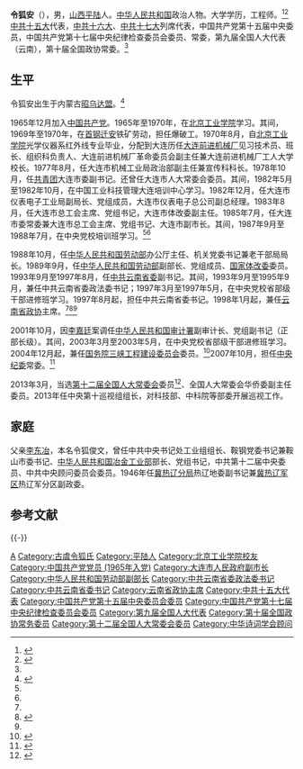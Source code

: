 '''令狐安'''（{{bd|1946年|10月||catIdx=L令狐}}），男，[[山西|山西]][[平陆|平陆]]人。[[中华人民共和国|中华人民共和国]]政治人物。大学学历，工程师。<ref name=swsj>{{Cite web |url=http://www.people.com.cn/GB/channel4/989/20000613/101440.html |title=云南省委书记：令狐安 |work=人民网 |date=2000-06-13 |accessdate=2012-02-05 |archive-date=2015-04-02 |archive-url=https://web.archive.org/web/20150402090934/http://www.people.com.cn/GB/channel4/989/20000613/101440.html |dead-url=no }}</ref><ref>{{Cite web |url=http://news.ifeng.com/a/20150304/43260008_0.shtml |title=令狐安：不是说现在令计划出问题了，我和他撇清关系 |work=凤凰网 |date=2015-03-04 |accessdate=2015-03-03 |archive-date=2015-03-06 |archive-url=https://web.archive.org/web/20150306004632/http://news.ifeng.com/a/20150304/43260008_0.shtml |dead-url=no }}</ref>[[中共十五大|中共十五大]]代表，[[中共十六大|中共十六大]]、[[中共十七大|中共十七大]]列席代表，中国共产党第十五届中央委员，中国共产党第十七届中央纪律检查委员会委员、常委，第九届全国人大代表（云南），第十届全国政协常委。<ref name=shenji/>

== 生平 ==
令狐安出生于内蒙古[[昭乌达盟|昭乌达盟]]。<ref>{{Cite web |url=https://www.guancha.cn/politics/2015_03_04_310928.shtml |title=“全国人大委员令狐安：有人以为我是令计划亲戚找我跑官”，《观察者网》新闻，2015-03-04 |access-date=2021-02-28 |archive-date=2018-11-13 |archive-url=https://web.archive.org/web/20181113152003/https://www.guancha.cn/politics/2015_03_04_310928.shtml }}</ref>

1965年12月加入[[中国共产党|中国共产党]]。1965年至1970年，在[[北京工业学院|北京工业学院]]学习。其间，1969年至1970年，在[[首钢|首钢]][[迁安|迁安]]铁矿劳动，担任爆破工。1970年8月，自[[北京工业学院|北京工业学院]]光学仪器系红外线专业毕业，分配到大连历任[[大连前进机械厂|大连前进机械厂]]见习技术员、班长、组织科负责人、大连前进机械厂革命委员会副主任兼大连前进机械厂工人大学校长。1977年8月，任大连市机械工业局政治部副主任兼宣传科科长。1978年10月，任[[中國共產主義青年團|共青团]]大连市委副书记。还曾任大连市人大常委会委员。其间，1982年5月至1982年10月，在中国工业科技管理大连培训中心学习。1982年12月，任大连市仪表电子工业局副局长、党组成员，大连市仪表电子总公司副总经理。1983年8月，任大连市总工会主席、党组书记，大连市体改委副主任。1985年7月，任大连市委常委兼大连市总工会主席、党组书记、大连市副市长。其间，1987年9月至1988年7月，在中央党校培训班学习。<ref name=swsj/><ref name=shenji/>

1988年10月，任[[中华人民共和国劳动部|中华人民共和国劳动部]]办公厅主任、机关党委书记兼老干部局局长。1989年9月，任[[中华人民共和国劳动部|中华人民共和国劳动部]]副部长、党组成员、[[国家体改委|国家体改委]]委员。1993年9月至1997年8月，任[[中共云南省委|中共云南省委]]副书记。其间，1993年9月至1995年9月，兼任中共云南省委政法委书记；1997年3月至1997年5月，在中央党校省部级干部进修班学习。1997年8月起，担任中共云南省委书记。1998年1月起，兼任[[云南省政协|云南省政协]]主席。<ref name=swsj/><ref>{{Cite web |url=http://www.people.com.cn/GB/channel4/989/20000613/101426.html |title=云南省政协主席：令狐安 |work=人民网 |date=2000-06-13 |accessdate=2012-02-05 |archive-date=2016-03-04 |archive-url=https://web.archive.org/web/20160304205241/http://www.people.com.cn/GB/channel4/989/20000613/101426.html |dead-url=no }}</ref><ref name=shenji/>

2001年10月，因[[李嘉廷|李嘉廷]]案调任[[中华人民共和国审计署|中华人民共和国审计署]]副审计长、党组副书记（正部长级）。其间，2003年3月至2003年5月，在中央党校省部级干部进修班学习。2004年12月起，兼任[[国务院三峡工程建设委员会|国务院三峡工程建设委员会]]委员。<ref name=shenji>{{Cite web|title=副审计长：令狐安|url=http://www.audit.gov.cn/n1057/n1087/n1402/n1432/942576.html|accessdate=2007-12-26|work=中华人民共和国审计署|archiveurl=https://web.archive.org/web/20080122143038/http://www.audit.gov.cn/n1057/n1087/n1402/n1432/942576.html|archivedate=2008-01-22|dead-url=no}}</ref>2007年10月，担任[[中央纪委|中央纪委]]常委。<ref>{{Cite web|title=出席第十七届中央纪委第七次全会的委部领导|url=http://www.mos.gov.cn/mos/cms/html/3/21/201201/11788.html|accessdate=2012-01-11|work=中华人民共和国监察部}}{{Dead link|date=2019年12月 |bot=InternetArchiveBot |fix-attempted=yes }}</ref>

2013年3月，当选[[第十二届全国人大常委会|第十二届全国人大常委会]]委员<ref name=diy>{{Cite web|title=中华人民共和国全国人民代表大会公告（第一号）|urlhttp://www.court.gov.cn/xwzx/rdzt/2013qglh/ldr/201303/t20130315_182710.html=|accessdate=2013-03-14|work=中华人民共和国第十二届全国人民代表大会第一次会议主席团|archiveurl=https://web.archive.org/web/20130517145057/http://www.court.gov.cn/xwzx/rdzt/2013qglh/ldr/201303/t20130315_182710.html|archivedate=2013-05-17}}</ref>、全国人大常委会华侨委副主任委员。2013年任中央第十巡视组组长，对科技部、中科院等部委开展巡视工作。

== 家庭 ==
父亲[[李东冶|李东冶]]，本名令狐俊文，曾任中共中央书记处工业组组长、鞍钢党委书记兼鞍山市委书记、[[中华人民共和国冶金工业部|中华人民共和国冶金工业部]]部长、党组书记，中共第十二届中央委员、中共中央顾问委员会委员。1946年任[[冀热辽分局|冀热辽分局]]热辽地委副书记兼[[冀热辽军区|冀热辽军区]]热辽军分区副政委。

== 参考文献 ==
{{Reflist|2}}

{{-}}
{{start box}}
{{s-ppo|cpc}}
{{s-before|[[高严|高　严]]}}
{{s-title|[[中国共产党云南省委员会|中国共产党云南省委员会]][[省委书记|书记]]|1997年8月－2001年10月}}
{{s-after|[[白恩培|白恩培]]}}
{{s-before|[[尹俊|尹　俊]]}}
{{s-title|[[中国共产党云南省委员会|中国共产党云南省委员会]][[政法委员会|政法委员会]]书记|1993年9月－1995年9月}}
{{s-after|[[姜兴长|姜兴长]]}}
{{s-par|prc-lcppcc}}
{{s-before|[[刘树生|刘树生]]}}
{{s-title|[[中国人民政治协商会议云南省委员会|中国人民政治协商会议云南省委员会]]主席|1998年1月－2001年10月}}
{{s-after|[[杨崇汇|杨崇汇]]}}
{{end box}}

{{中华人民共和国云南省正职领导人|nocat}}
{{Navboxes
| title  = 令狐安在[[中华诗词学会|中华诗词学会]]的职务
| list1  =
{{中华诗词学会第三届理事会}}
{{中华诗词学会第四届理事会}}
}}

{{authority control}}
{{DEFAULTSORT:Linghu令狐}}
[[Category:令狐姓|A]]
[[Category:古虞令狐氏|Category:古虞令狐氏]]
[[Category:平陆人|Category:平陆人]]
[[Category:北京工业学院校友|Category:北京工业学院校友]]
[[Category:中国共产党党员_(1965年入党)|Category:中国共产党党员 (1965年入党)]]
[[Category:大连市人民政府副市长|Category:大连市人民政府副市长]]
[[Category:中华人民共和国劳动部副部长|Category:中华人民共和国劳动部副部长]]
[[Category:中共云南省委政法委书记|Category:中共云南省委政法委书记]]
[[Category:中共云南省委书记|Category:中共云南省委书记]]
[[Category:云南省政协主席|Category:云南省政协主席]]
[[Category:中共十五大代表|Category:中共十五大代表]]
[[Category:中国共产党第十五届中央委员会委员|Category:中国共产党第十五届中央委员会委员]]
[[Category:中国共产党第十七届中央纪律检查委员会委员|Category:中国共产党第十七届中央纪律检查委员会委员]]
[[Category:第九届全国人大代表|Category:第九届全国人大代表]]
[[Category:第十届全国政协常务委员|Category:第十届全国政协常务委员]]
[[Category:第十二届全国人大常委会委员|Category:第十二届全国人大常委会委员]]
[[Category:中华诗词学会顾问|Category:中华诗词学会顾问]]